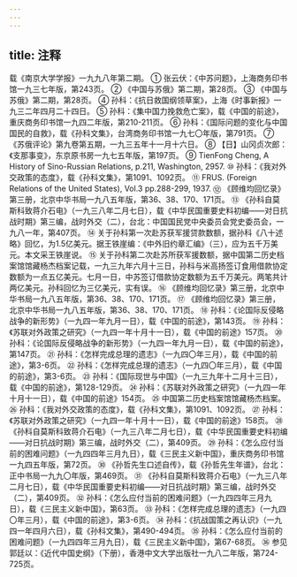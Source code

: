 ```yaml
---
---
---
```

title: 注释
---



载《南京大学学报》一九九八年第二期。
① 张云伏：《中苏问题》，上海商务印书馆一九三七年版，第243页。
② 《中国与苏俄》第二期，第28页。
③ 《中国与苏俄》第二期，第28页。
④ 孙科：《抗日救国纲领草案》，上海《时事新报》一九三二年四月二十四日。
⑤ 孙科：《集中国力挽救危亡案》，载《中国的前途》，重庆商务印书馆一九四二年版，第210-211页。
⑥ 孙科：《国际问题的变化与中国国民的自救》，载《孙科文集》，台湾商务印书馆一九七〇年版，第791页。
⑦ 《苏俄评论》第九卷第五期，一九三五年十一月十六日。
⑧ 【日】山冈贞次郎：《支那事变》，东京原书房一九七五年版，第197页。
⑨ TienFong Cheng, A History of Sino-Russian Relations, p.211, Washington, 2957.
⑩ 孙科：《我对外交政策的态度》，载《孙科文集》，第1091、1092页。
⑪ FRUS. (Foreign Relations of the United States), Vol.3 pp.288-299, 1937.
⑫ 《顾维均回忆录》第三册，北京中华书局一九八五年版，第36、38、170、171页。
⑬ 《孙科自莫斯科致蒋介石电》（一九三八年二月七日），载《中华民国重要史料初编——对日抗战时期》第三编，战时外交（二），台北：中国国民党中央委员会党史委员会，一九八一年，第407页。
⑭ 关于孙科第一次赴苏获军援贷款数额，据孙科《八十述略》回忆，为1.5亿美元。据王铁崖编：《中外旧约章汇编》（三），应为五千万美元。本文采王铁崖说。
⑮ 关于孙科第二次赴苏所获军援数额，据中国第二历史档案馆馆藏杨杰档案记载，一九三九年六月十三日，孙科与米高扬签订食用借款协定数额为一点五亿美元。七月一日，中苏签订借款协定数额为五千万美元。两笔共计两亿美元。孙科回忆为三亿美元，实有误。
⑯ 《顾维均回忆录》第三册，北京中华书局一九八五年版，第36、38、170、171页。
⑰ 《顾维均回忆录》第三册，北京中华书局一九八五年版，第36、38、170、171页。
⑱ 孙科：《论国际反侵略战争的新形势》（一九四一年九月一日），载《中国的前途》，第143页。
⑲ 孙科：《苏联对外政策之研究》（一九四一年十月十一日），载《中国的前途》157页。
⑳ 孙科：《论国际反侵略战争的新形势》（一九四一年九月一日），载《中国的前途》，第147页。
㉑ 孙科：《怎样完成总理的遗志》（一九四〇年三月），载《中国的前途》，第3-6页。
㉒ 孙科：《怎样完成总理的遗志》（一九四〇年三月），载《中国的前途》，第3-6页。
㉓ 孙科：《国际现世与中国》（一九三九年十二月十三日），载《中国的前途》，第128-129页。
㉔ 孙科：《苏联对外政策之研究》（一九四一年十月十一日），载《中国的前途》154页。
㉕ 中国第二历史档案馆馆藏杨杰档案。
㉖ 孙科：《我对外交政策的态度》，载《孙科文集》，第1091、1092页。
㉗ 孙科：《苏联对外政策之研究》（一九四一年十月十一日），载《中国的前途》158页。
㉘ 《孙科自莫斯科致蒋介石电》（一九三八年二月七日），载《中华民国重要史料初编——对日抗战时期》第三编，战时外交（二），第409页。
㉙ 孙科：《怎么应付当前的困难问题》（一九四四年三月九日），载《三民主义新中国》，重庆商务印书馆一九四五年版，第72页。
㉚ 《孙哲先生口述自传》，载《孙哲先生年谱》，台北：正中书局一九九〇年版，第469页。
㉛ 《孙科自莫斯科致蒋介石电》（一九三八年二月七日），载《中华民国重要史料初编——对日抗战时期》第三编，战时外交（二），第409页。
㉜ 孙科：《怎么应付当前的困难问题》（一九四四年三月九日），载《三民主义新中国》，第63页。
㉝ 孙科：《怎样完成总理的遗志》（一九四〇年三月），载《中国的前途》，第3-6页。
㉞ 孙科：《抗战国策之再认识》（一九四一年四月六日），载《孙科文集》，第490-494页。
㉟ 孙科：《怎么应付当前的困难问题》（一九四四年三月九日），载《三民主义新中国》，第67-68页。
㊱ 参见郭廷以：《近代中国史纲》（下册），香港中文大学出版社一九八二年版，第724-725页。